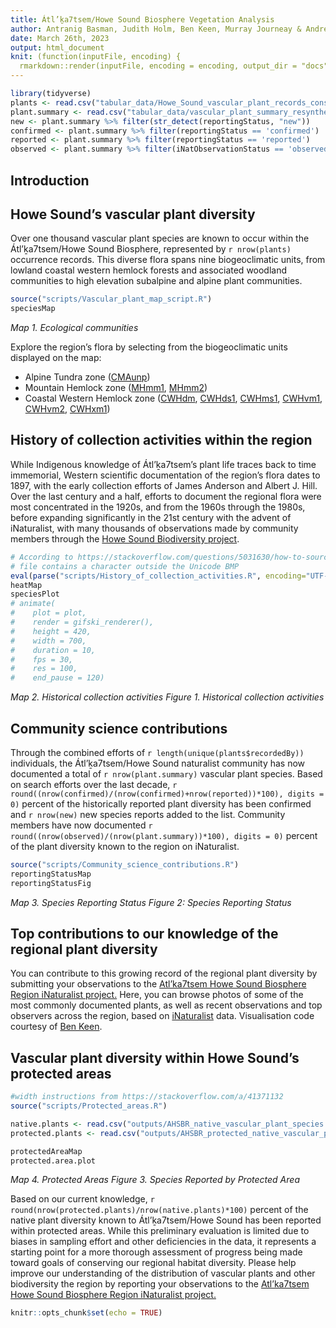 ```yaml
---
title: Átl’ḵa7tsem/Howe Sound Biosphere Vegetation Analysis
author: Antranig Basman, Judith Holm, Ben Keen, Murray Journeay & Andrew Simon
date: March 26th, 2023
output: html_document
knit: (function(inputFile, encoding) {
  rmarkdown::render(inputFile, encoding = encoding, output_dir = "docs") })
---
```


```r
library(tidyverse)
plants <- read.csv("tabular_data/Howe_Sound_vascular_plant_records_consolidated.csv")
plant.summary <- read.csv("tabular_data/vascular_plant_summary_resynthesized_2023-03-05.csv")
new <- plant.summary %>% filter(str_detect(reportingStatus, "new")) 
confirmed <- plant.summary %>% filter(reportingStatus == 'confirmed') 
reported <- plant.summary %>% filter(reportingStatus == 'reported') 
observed <- plant.summary %>% filter(iNatObservationStatus == 'observed') 
```

## Introduction

## Howe Sound's vascular plant diversity

Over one thousand vascular plant species are known to occur within the Átl’ḵa7tsem/Howe Sound Biosphere, represented by `r nrow(plants)` occurrence records. This diverse flora spans nine biogeoclimatic units, from lowland coastal western hemlock forests and associated woodland communities to high elevation subalpine and alpine plant communities.

```r
source("scripts/Vascular_plant_map_script.R")
speciesMap
```
*Map 1. Ecological communities*

Explore the region's flora by selecting from the biogeoclimatic units displayed on the map:

* Alpine Tundra zone ([CMAunp](#region:CMAunp))
* Mountain Hemlock zone ([MHmm1](#region:MHmm1), [MHmm2](#region:MHmm2))
* Coastal Western Hemlock zone ([CWHdm](#region:CWHdm), [CWHds1](#region:CWHds1), [CWHms1](#region:CWHms1), [CWHvm1](#region:CWHvm1), [CWHvm2](#region:CWHvm2), [CWHxm1](#region:CWHxm1))

## History of collection activities within the region

While Indigenous knowledge of Átl’ḵa7tsem's plant life traces back to time immemorial, Western scientific documentation of the region's flora dates to 1897, with the early collection efforts of James Anderson and Albert J. Hill. Over the last century and a half, efforts to document the regional flora were most concentrated in the 1920s, and from the 1960s through the 1980s, before expanding significantly in the 21st century with the advent of iNaturalist, with many thousands of observations made by community members through the <a href = "https://www.squamishenvironment.ca/projects/biodiversity-squamish/">Howe Sound Biodiversity project</a>.

```r
# According to https://stackoverflow.com/questions/5031630/how-to-source-r-file-saved-using-utf-8-encoding this strange strategy is now necessary since the 
# file contains a character outside the Unicode BMP
eval(parse("scripts/History_of_collection_activities.R", encoding="UTF-8"))
heatMap
speciesPlot
# animate(
#    plot = plot,
#    render = gifski_renderer(),
#    height = 420,
#    width = 700, 
#    duration = 10,
#    fps = 30,
#    res = 100,
#    end_pause = 120)
```
*Map 2. Historical collection activities*
*Figure 1. Historical collection activities*

## Community science contributions

Through the combined efforts of `r length(unique(plants$recordedBy))` individuals, the Átl’ḵa7tsem/Howe Sound naturalist community has now documented a total of `r nrow(plant.summary)` vascular plant species. Based on search efforts over the last decade, `r round((nrow(confirmed)/(nrow(confirmed)+nrow(reported))*100), digits = 0)` percent of the historically reported plant diversity has been confirmed and `r nrow(new)` new species reports added to the list. Community members have now documented `r round((nrow(observed)/(nrow(plant.summary))*100), digits = 0)` percent of the plant diversity known to the region on iNaturalist.

```r
source("scripts/Community_science_contributions.R")
reportingStatusMap
reportingStatusFig
```
*Map 3. Species Reporting Status*
*Figure 2: Species Reporting Status*

## Top contributions to our knowledge of the regional plant diversity

You can contribute to this growing record of the regional plant diversity by submitting your observations to the [Atl'ka7tsem Howe Sound Biosphere Region iNaturalist project.](https://www.inaturalist.org/projects/atl-ka7tsem-howe-sound-biosphere-region) Here, you can browse photos of some of the most commonly documented plants, as well as recent observations and top observers across the region, based on [iNaturalist](http://inaturalist.org/) data. Visualisation code courtesy of [Ben Keen](https://github.com/benkeen).

<span class="mxcw-nonLeafletPane mxcw-paneName-TopContributions html-widget leaflet"></span>

## Vascular plant diversity within Howe Sound's protected areas

```r
#width instructions from https://stackoverflow.com/a/41371132
source("scripts/Protected_areas.R")

native.plants <- read.csv("outputs/AHSBR_native_vascular_plant_species.csv")
protected.plants <- read.csv("outputs/AHSBR_protected_native_vascular_plant_species.csv")

protectedAreaMap
protected.area.plot 
```
*Map 4. Protected Areas*
*Figure 3. Species Reported by Protected Area*

Based on our current knowledge, `r round(nrow(protected.plants)/nrow(native.plants)*100)` percent of the native plant diversity known to Átl’ḵa7tsem/Howe Sound has been reported within protected areas. While this preliminary evaluation is limited due to biases in sampling effort and other deficiencies in the data, it represents a starting point for a more thorough assessment of progress being made toward goals of conserving our regional habitat diversity. Please help improve our understanding of the distribution of vascular plants and other biodiversity the region by reporting your observations to the [Atl'ka7tsem Howe Sound Biosphere Region iNaturalist project.](https://www.inaturalist.org/projects/atl-ka7tsem-howe-sound-biosphere-region)


```r
knitr::opts_chunk$set(echo = TRUE)
```
